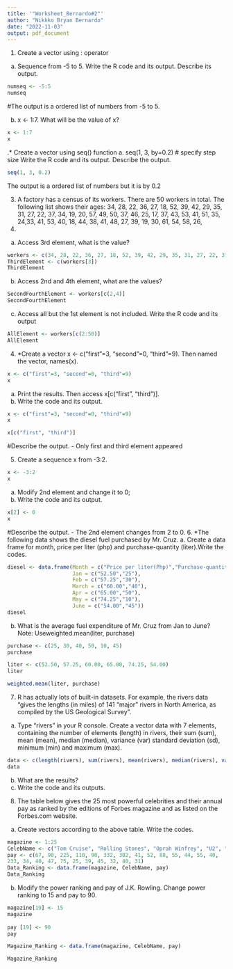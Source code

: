 ```yaml
---
title: '"Worksheet_Bernardo#2"'
author: "Nikkko Bryan Bernardo"
date: "2022-11-03"
output: pdf_document
---
```



\hfill
1. Create a vector using : operator
a. Sequence from -5 to 5. Write the R code and its output. Describe its output.
``` r
numseq <- -5:5 
numseq
```

#The output is a ordered list of numbers from -5 to 5.



b. x <- 1:7. What will be the value of x?
```r
x <- 1:7
x
```

\hfill\break
2.* Create a vector using seq() function
a. seq(1, 3, by=0.2) # specify step size
Write the R code and its output. Describe the output.
```r
seq(1, 3, 0.2)

```
The output is a ordered list of numbers but it is by 0.2

\hfill
3. A factory has a census of its workers. There are 50 workers in total. The following
list shows their ages: 34, 28, 22, 36, 27, 18, 52, 39, 42, 29, 35, 31, 27,
22, 37, 34, 19, 20, 57, 49, 50, 37, 46, 25, 17, 37, 43, 53, 41, 51, 35,
24,33, 41, 53, 40, 18, 44, 38, 41, 48, 27, 39, 19, 30, 61, 54, 58, 26,
18.
a. Access 3rd element, what is the value?
```r
workers <- c(34, 28, 22, 36, 27, 18, 52, 39, 42, 29, 35, 31, 27, 22, 37, 34, 19, 20, 57, 49, 50, 37, 46, 25, 17, 37, 43, 53, 41, 51, 35, 24,33, 41, 53, 40, 18, 44, 38, 41, 48, 27, 39, 19, 30, 61, 54, 58, 26, 18)
ThirdElement <- c(workers[3])
ThirdElement
```
b. Access 2nd and 4th element, what are the values?

```r
SecondFourthElement <- workers[c(2,4)]
SecondFourthElement
```
c. Access all but the 1st element is not included. Write the R code and its output

```r
AllElement <- workers[c(2:50)]
AllElement
```
\hfill
4. *Create a vector x <- c("first"=3, "second"=0, "third"=9). Then named the vector,
names(x).
``` r
x <- c("first"=3, "second"=0, "third"=9)
x
```
a. Print the results. Then access x[c("first", "third")].
b. Write the code and its output.


```r
x <- c("first"=3, "second"=0, "third"=9)
x

x[c("first", "third")]
```
#Describe the output. - Only first and third element appeared

\hfill
5. Create a sequence x from -3:2.

```r
x <- -3:2
x
```
a. Modify 2nd element and change it to 0;
b. Write the code and its output.

```r
x[2] <- 0
x
```
#Describe the output. - The 2nd element changes from 2 to 0.
\hfill
6. *The following data shows the diesel fuel purchased by Mr. Cruz.
a. Create a data frame for month, price per liter (php) and purchase-quantity (liter).Write the codes.
```r
diesel <- data.frame(Month = c("Price per liter(Php)","Purchase-quantity (Liters)"), 
                     Jan = c("52.50","25"),
                     Feb = c("57.25","30"),
                     March = c("60.00","40"),
                     Apr = c("65.00","50"),
                     May = c("74.25","10"),
                     June = c("54.00","45"))
diesel
```
b. What is the average fuel expenditure of Mr. Cruz from Jan to June? Note: Useweighted.mean(liter, purchase)
```r
purchase <- c(25, 30, 40, 50, 10, 45) 
purchase

liter <- c(52.50, 57.25, 60.00, 65.00, 74.25, 54.00)
liter

weighted.mean(liter, purchase)
```
\hfill
7. R has actually lots of built-in datasets. For example, the rivers data “gives the lengths
(in miles) of 141 “major” rivers in North America, as compiled by the US Geological
Survey”.

a. Type “rivers” in your R console. Create a vector data with 7
elements, containing the number of elements (length) in rivers,
their sum (sum), mean (mean), median (median), variance (var)
standard deviation (sd), minimum (min) and maximum (max).

```r
data <- c(length(rivers), sum(rivers), mean(rivers), median(rivers), var(rivers), sd(rivers), min(rivers), max(rivers))
data
```
b. What are the results?
c. Write the code and its outputs.
\hfill
8. The table below gives the 25 most powerful celebrities and their annual pay as ranked
by the editions of Forbes magazine and as listed on the Forbes.com website.
a. Create vectors according to the above table. Write the codes.
```r
magazine <- 1:25
CelebName <- c("Tom Cruise", "Rolling Stones", "Oprah Winfrey", "U2", "Tiger Woods", "Steven Spielberg", "Howard Stern", "50 Cent", "Cast of the sopranos", "Dan Brown", "Bruce Springsteen", "Donald Trump", "Muhammad Ali", "Paul McCartney", "George Lucas", "Elton John", "David Letterman", "Phil Mickelson", "J.K Rowling", "Bradd Pitt", "Peter Jackson", "Dr. Phil McGraw", "Jay Lenon", "Celine Dion", "Kobe")
pay <- c(67, 90, 225, 110, 90, 332, 302, 41, 52, 88, 55, 44, 55, 40,
233, 34, 40, 47, 75, 25, 39, 45, 32, 40, 31)
Data_Ranking <- data.frame(magazine, CelebName, pay) 
Data_Ranking
```

b. Modify the power ranking and pay of J.K. Rowling. Change power ranking to 15 and pay to 90.

```r
magazine[19] <- 15 
magazine
 
pay [19] <- 90
pay

Magazine_Ranking <- data.frame(magazine, CelebName, pay)
```


```r
Magazine_Ranking
```



